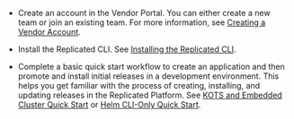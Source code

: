 * Create an account in the Vendor Portal. You can either create a new team or join an existing team. For more information, see [Creating a Vendor Account](vendor-portal-creating-account).

* Install the Replicated CLI. See [Installing the Replicated CLI](/reference/replicated-cli-installing).

* Complete a basic quick start workflow to create an application and then promote and install initial releases in a development environment. This helps you get familiar with the process of creating, installing, and updating releases in the Replicated Platform. See [KOTS and Embedded Cluster Quick Start](/vendor/quick-start-embedded) or [Helm CLI-Only Quick Start](quick-start-helm).